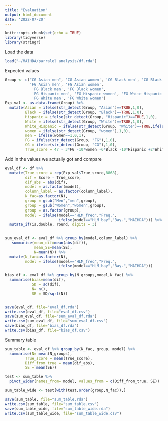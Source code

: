 ```yaml
---
title: "Evaluation"
output: html_document
date: '2022-07-20'
---
```


```r
knitr::opts_chunk$set(echo = TRUE)
library(tidyverse)
library(stringr)
```

Load the data
```r
load("~/MAIHDA/parralel analysis/df.rda")
```

Expected values
```r
Group <- c("CG Asian men", 'CG Asian women', 'CG Black men', 'CG Black women', 'CG Hispanic men', 'CG Hispanic women', 'CG White Hispanic men', 'CG White Hispanic women', 'CG White men', 'CG White women', 
           'FG Asian men', 'FG Asian women', 
            'FG Black men', 'FG Black women', 
            'FG Hispanic men', 'FG Hispanic women', 'FG White Hispanic men', 'FG White Hispanic women',
            'FG White men', 'FG White women')
Exp_val <- as.data.frame(Group) %>%
  mutate(Asian = ifelse(str_detect(Group, "Asian")==TRUE,1,0),
         Black = ifelse(str_detect(Group, "Black")==TRUE,1,0),
         Hispanic = ifelse(str_detect(Group, "Hispanic")==TRUE,1,0),
         White = ifelse(str_detect(Group, "White")==TRUE,1,0),
         White_Hispanic = ifelse(str_detect(Group, "White")==TRUE,ifelse(str_detect(Group, "Hispanic")==TRUE,1,0),0),
         women = ifelse(str_detect(Group, "women"),1,0),
         men = ifelse(women==1,0,1),
         FG = ifelse(str_detect(Group, "FG"),1,0),
         CG = ifelse(str_detect(Group, "CG"),1,0),
         True_score = 47 - 3*FG -10*women -6*Black -10*Hispanic +2*White +3*FG*women +1*White*Hispanic -1*FG*Black +2*FG*Hispanic +2*FG*White -2*women*Black + 1*women*Hispanic -4*women*White - 1*FG*White*Hispanic + 5*women*White*Hispanic + 4*FG*women*Black + 1*FG*women*White - 1* FG*women*White*Hispanic)
```

Add in the values we actually got and compare
```r
eval_df <- df %>%
  mutate(True_score = rep(Exp_val$True_score,8868),
         dif = Score - True_score,
         dif_abs = abs(dif),
         model = as.factor(model),
         column_label = as.factor(column_label),
         N_fac=as.factor(N),
         group = gsub("Men","men",group),
         group = gsub("Women","women",group),
         group = as.factor(group),
         model = ifelse(model=="HLM_freq","Freq.",
                        ifelse(model=="HLM_bay","Bay.","MAIHDA"))) %>%
  mutate_if(is.double, round, digits = 3)
  

sum_eval_df <- eval_df %>% group_by(model,column_label) %>%
   summarise(mean_dif=mean(abs(dif)),
             mean_SE=mean(SE),
             N=mean(N)) %>%
  mutate(N_fac=as.factor(N),
         model = ifelse(model=="HLM_freq","Freq.",
                        ifelse(model=="HLM_bay","Bay.","MAIHDA")))

bias_df <- eval_df %>% group_by(N_groups,model,N_fac) %>%
  summarise(bias=mean(dif),
            SD = sd(dif),
            N= n(),
            SE = SD/sqrt(N))


save(eval_df, file="eval_df.rda")
write.csv(eval_df, file="eval_df.csv")
save(sum_eval_df, file="sum_eval_df.rda")
write.csv(sum_eval_df, file="sum_eval_df.csv")
save(bias_df, file="bias_df.rda")
write.csv(bias_df, file="bias_df.csv")
```

Summary table
```r
sum_table <- eval_df %>% group_by(N_fac, group, model) %>%
  summarise(N= mean(N_groups),
         True_score = mean(True_score),
         Diff_from_true = mean(dif_abs),
         SE = mean(SE))

test <- sum_table %>%
  pivot_wider(names_from= model, values_from = c(Diff_from_true, SE))

sum_table_wide <- test[with(test,order(group,N_fac)),]

save(sum_table, file="sum_table.rda")
write.csv(sum_table, file="sum_table.csv")
save(sum_table_wide, file="sum_table_wide.rda")
write.csv(sum_table_wide, file="sum_table_wide.csv")
```

